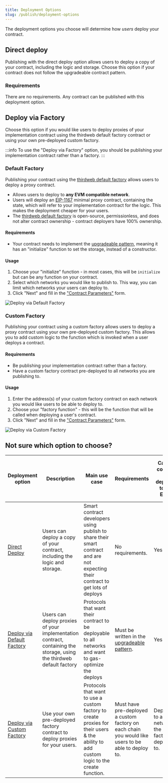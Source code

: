 ```yaml
---
title: Deployment Options
slug: /publish/deployment-options
---
```


The deployment options you choose will determine how _users_ deploy your contract.

## Direct deploy

Publishing with the direct deploy option allows users to deploy a copy of your contract, including the logic and storage.
Choose this option if your contract does not follow the upgradeable contract pattern.

### Requirements

There are no requirements. Any contract can be published with this deployment option.

## Deploy via Factory

Choose this option if you would like users to deploy proxies of your implementation contract using the thirdweb default factory contract or using your own pre-deployed custom factory.

:::info
To use the "Deploy via Factory" option, you should be publishing your implementation contract rather than a factory.
:::

### Default Factory

Publishing your contract using the [thirdweb default factory](https://github.com/thirdweb-dev/contracts/blob/main/contracts/TWStatelessFactory.sol) allows users to deploy a proxy contract.

- Allows users to deploy to **any EVM compatible network**.
- Users will deploy an [EIP-1167](https://eips.ethereum.org/EIPS/eip-1167) minimal proxy contract, containing the state, which will refer to your implementation contract for the logic. This makes the deployment cheaper for your users.
- The [thirdweb default factory](https://github.com/thirdweb-dev/contracts/blob/main/contracts/TWStatelessFactory.sol) is open-source, permissionless, and does not alter contract ownership - contract deployers have 100% ownership.

#### Requirements

- Your contract needs to implement the [upgradeable pattern](https://docs.openzeppelin.com/upgrades-plugins/1.x/writing-upgradeable), meaning it has an "initialize" function to set the storage, instead of a constructor.

#### Usage

1. Choose your "initialize" function - in most cases, this will be `initialize` but can be any function on your contract.
2. Select which networks you would like to publish to. This way, you can limit which networks your users can deploy to.
3. Click "Next" and fill in the ["Contract Parameters"](/publish/getting-started#customize-contract-parameters) form.

![Deploy via Default Factory](/assets/publish/auto-factory-deploy-settings.png)

### Custom Factory

Publishing your contract using a custom factory allows users to deploy a proxy contract using your own pre-deployed custom factory.
This allows you to add custom logic to the function which is invoked when a user deploys a contract.

#### Requirements

- Be publishing your implementation contract rather than a factory.
- Have a custom factory contract pre-deployed to all networks you are publishing to.

#### Usage

1. Enter the address(s) of your custom factory contract on each network you would like users to be able to deploy to.
2. Choose your "factory function" - this will be the function that will be called when deploying a user's contract.
3. Click "Next" and fill in the ["Contract Parameters"](/publish/getting-started#customize-contract-parameters) form.

![Deploy via Custom Factory](/assets/publish/custom-factory-deploy-settings.png)

## Not sure which option to choose?

| Deployment option                                                         | Description                                                                                                          | Main use case                                                                                                                           | Requirements                                                                                                          | Can my contract be deployed to any EVM?                       | Can your contract be featured on Explore? |
| ------------------------------------------------------------------------- | -------------------------------------------------------------------------------------------------------------------- | --------------------------------------------------------------------------------------------------------------------------------------- | --------------------------------------------------------------------------------------------------------------------- | ------------------------------------------------------------- | ----------------------------------------- |
| [Direct Deploy](/publish/deployment-options#deirect-deploy)               | Users can deploy a copy of your contract, including the logic and storage.                                           | Smart contract developers using publish to share their smart contract and are not expecting their contract to get lots of deploys       | No requirements.                                                                                                      | Yes.                                                          | No.                                       |
| [Deploy via Default Factory](/publish/deployment-options#default-factory) | Users can deploy proxies of your implementation contract, containing the storage, using the thirdweb default factory | Protocols that want their contract to be deployable to all networks and want to gas-optimize the deploys                                | Must be written in the [upgradeable pattern](https://docs.openzeppelin.com/upgrades-plugins/1.x/writing-upgradeable). | Yes.                                                          | Yes.                                      |
| [Deploy via Custom Factory](/publish/deployment-options#custom-factory)   | Use your own pre-deployed factory contract to deploy proxies for your users.                                         | Protocols that want to use a custom factory to create proxies for their users & the ability to add custom logic to the create function. | Must have pre-deployed a custom factory on each chain you would like users to be able to deploy to.                   | Deployable to all networks the custom factory is deployed to. | Yes.                                      |
